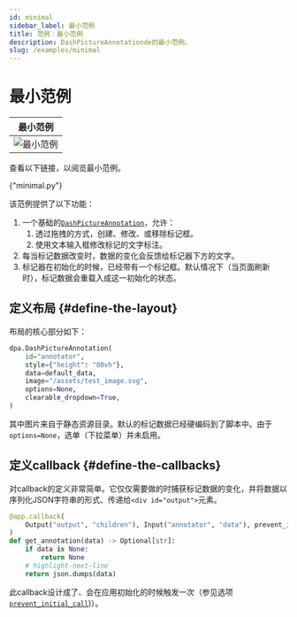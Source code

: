 ```yaml
---
id: minimal
sidebar_label: 最小范例
title: 范例：最小范例
description: DashPictureAnnotationde的最小范例。
slug: /examples/minimal
---
```





# 最小范例

<div className="float-right indark-inv">

|                   最小范例                   |
| :------------------------------------------: |
| ![最小范例](/img/examples/demo-minimal.webp) |

</div>

查看以下链接，以阅览最小范例。

<p>
  <DarkButton to={demoURL("minimal.py")} icon={mdiLanguagePython}>
    {"minimal.py"}
  </DarkButton>
</p>

该范例提供了以下功能：

1. 一个基础的[`DashPictureAnnotation`](../../apis/DashPictureAnnotation.mdx)，允许：
   1. 透过拖拽的方式，创建、修改、或移除标记框。
   2. 使用文本输入框修改标记的文字标注。
2. 每当标记数据改变时，数据的变化会反馈给标记器下方的文字。
3. 标记器在初始化的时候，已经带有一个标记框。默认情况下（当页面刷新时），标记数据会重载入成这一初始化的状态。

## 定义布局 {#define-the-layout}

布局的核心部分如下：

```python
dpa.DashPictureAnnotation(
    id="annotator",
    style={"height": "80vh"},
    data=default_data,
    image="/assets/test_image.svg",
    options=None,
    clearable_dropdown=True,
)
```

其中图片来自于静态资源目录。默认的标记数据已经硬编码到了脚本中。由于`options=None`，选单（下拉菜单）并未启用。

## 定义callback {#define-the-callbacks}

对callback的定义非常简单。它仅仅需要做的时捕获标记数据的变化，并将数据以序列化JSON字符串的形式、传递给`<div id="output">`元素。

```python showLineNumbers
@app.callback(
    Output("output", "children"), Input("annotator", "data"), prevent_initial_call=False
)
def get_annotation(data) -> Optional[str]:
    if data is None:
        return None
    # highlight-next-line
    return json.dumps(data)
```

此callback设计成了、会在应用初始化的时候触发一次（参见选项[`prevent_initial_call`<IconExternalLink/>][link-prevent-initial-call])）。

[link-prevent-initial-call]: https://dash.plotly.com/advanced-callbacks#prevent-callback-execution-upon-initial-component-render
